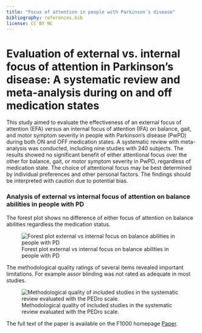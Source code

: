 ```yaml
---
title: "Focus of attention in people with Parkinson´s disease"
bibliography: references.bib
license: CC BY NC
---
```


# Evaluation of external vs. internal focus of attention in Parkinson's disease: A systematic review and meta-analysis during on and off medication states

This study aimed to evaluate the effectiveness of an external focus of attention (EFA) versus an internal focus of attention (IFA) on balance, gait, and motor symptom severity in people with Parkinson’s disease (PwPD) during both ON and OFF medication states. A systematic review with meta-analysis was conducted, including nine studies with 240 subjects. The results showed no significant benefit of either attentional focus over the other for balance, gait, or motor symptom severity in PwPD, regardless of medication state. The choice of attentional focus may be best determined by individual preferences and other personal factors. The findings should be interpreted with caution due to potential bias.

### Analysis of external vs internal focus of attention on balance abilities in people with PD

The forest plot shows no difference of either focus of attention on balance abilities regardless the medication status.

![Forest plot external vs internal focus on balance abilities in people with PD](fig/PD_Forest%20plot%20Balance.png)

The methodological quality ratings of several items revealed important limitations. For example assor blinding was not rated as adequate in most studies.

![Methodological quality of included studies in the systematic review evaluated with the PEDro scale.](fig/PD_Pedro_traffic_light.png)

The full text of the paper is available on the F1000 homepage [Paper](https://f1000research.com/articles/14-272).

